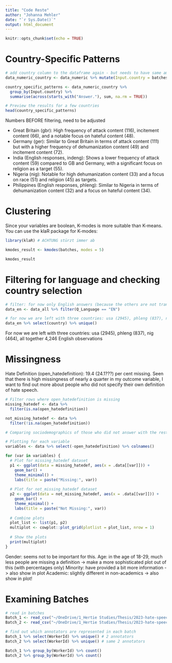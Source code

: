 ```yaml
---
title: "Code Reste"
author: "Johanna Mehler"
date: "`r Sys.Date()`"
output: html_document
---
```


```r
knitr::opts_chunk$set(echo = TRUE)
```

# Country-Specific Patterns

```r
# add country column to the dataframe again - but needs to have same amount of rows...
data_numeric_country <- data_numeric %>% mutate(Input.country = batches$Input.country)

country_specific_patterns <- data_numeric_country %>%
  group_by(Input.country) %>%
  summarise(across(starts_with("Answer."), sum, na.rm = TRUE))

# Preview the results for a few countries
head(country_specific_patterns)
```
Numbers BEFORE filtering, need to be adjusted

* Great Britain (gbr): High frequency of attack content (116), incitement content (66), and a notable focus on hateful content (48).
* Germany (ger): Similar to Great Britain in terms of attack content (111) but with a higher frequency of dehumanization content (49) and incitement content (72).
* India (English responses, indeng): Shows a lower frequency of attack content (59) compared to GB and Germany, with a significant focus on religion as a target (55).
* Nigeria (nig): Notable for high dehumanization content (33) and a focus on race (51) and religion (45) as targets.
* Philippines (English responses, phleng): Similar to Nigeria in terms of dehumanization content (32) and a focus on hateful content (34).


# Clustering

Since your variables are boolean, K-modes is more suitable than K-means. You can use the klaR package for K-modes:
```r
library(klaR) # ACHTUNG stürzt immer ab

kmodes_result <- kmodes(batches, modes = 5)

kmodes_result
```

# Filtering for language and checking country selection

```r
# filter: for now only English answers (because the others are not translated yet)
data_en <- data_all %>% filter(Q_Language == "EN")

# for now we are left with three countries: usa (2945), phleng (837), nig (464)
data_en %>% select(country) %>% unique()
```

For now we are left with three countries: usa (2945), phleng (837), nig (464), all together 4,246 English observations


# Missingness

Hate Definition (open_hatedefinition): 19.4 (24.1???) per cent missing. Seen that there is high missingness of nearly a quarter in my outcome variable, I want to find out more about people who did not specify their own definition of hate speech.

```r
# Filter rows where open_hatedefinition is missing
missing_hatedef <- data %>% 
  filter(is.na(open_hatedefinition)) 

not_missing_hatedef <- data %>% 
  filter(!is.na(open_hatedefinition)) 

# Comparing sociodemographics of those who did not answer with the rest

# Plotting for each variable
variables <- data %>% select(-open_hatedefinition) %>% colnames()

for (var in variables) {
  # Plot for missing_hatedef dataset
  p1 <- ggplot(data = missing_hatedef, aes(x = .data[[var]])) +
    geom_bar() +
    theme_minimal() +
    labs(title = paste("Missing:", var))
  
  # Plot for not_missing_hatedef dataset
  p2 <- ggplot(data = not_missing_hatedef, aes(x = .data[[var]])) +
    geom_bar() +
    theme_minimal() +
    labs(title = paste("Not Missing:", var))
  
  # Combine plots
  plot_list <- list(p1, p2)
  multiplot <- cowplot::plot_grid(plotlist = plot_list, nrow = 1)
  
  # Show the plots
  print(multiplot)
}
```

Gender: seems not to be important for this.
Age: in the age of 18-29, much less people are missing a definition -> make a more sophisticated plot out of this (with percentages only)
Minority: have provided a bit more information -> also show in plot
Academic: slightly different in non-academics -> also show in plot!


# Examining Batches

```r
# read in batches
Batch_1 <- read_csv("~/OneDrive/1_Hertie Studies/Thesis/2023-hate-speech-opentext/definition-classifications/Batch_394877_batch_results.csv")
Batch_2 <- read_csv("~/OneDrive/1_Hertie Studies/Thesis/2023-hate-speech-opentext/definition-classifications/Batch_395273_batch_results.csv")

# find out which annotators are represented in each batch
Batch_1 %>% select(WorkerId) %>% unique() # 2 annotators
Batch_2 %>% select(WorkerId) %>% unique() # same 2 annotators

Batch_1 %>% group_by(WorkerId) %>% count()
Batch_2 %>% group_by(WorkerId) %>% count()
```







